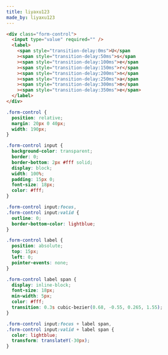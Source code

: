 ```yaml
---
title: liyaxu123
made_by: liyaxu123
---
```


```html
<div class="form-control">
  <input type="value" required="" />
  <label>
    <span style="transition-delay:0ms">U</span
    ><span style="transition-delay:50ms">s</span
    ><span style="transition-delay:100ms">e</span
    ><span style="transition-delay:150ms">r</span
    ><span style="transition-delay:200ms">n</span
    ><span style="transition-delay:250ms">a</span
    ><span style="transition-delay:300ms">m</span
    ><span style="transition-delay:350ms">e</span>
  </label>
</div>
```

```css
.form-control {
  position: relative;
  margin: 20px 0 40px;
  width: 190px;
}

.form-control input {
  background-color: transparent;
  border: 0;
  border-bottom: 2px #fff solid;
  display: block;
  width: 100%;
  padding: 15px 0;
  font-size: 18px;
  color: #fff;
}

.form-control input:focus,
.form-control input:valid {
  outline: 0;
  border-bottom-color: lightblue;
}

.form-control label {
  position: absolute;
  top: 15px;
  left: 0;
  pointer-events: none;
}

.form-control label span {
  display: inline-block;
  font-size: 18px;
  min-width: 5px;
  color: #fff;
  transition: 0.3s cubic-bezier(0.68, -0.55, 0.265, 1.55);
}

.form-control input:focus + label span,
.form-control input:valid + label span {
  color: lightblue;
  transform: translateY(-30px);
}
```
